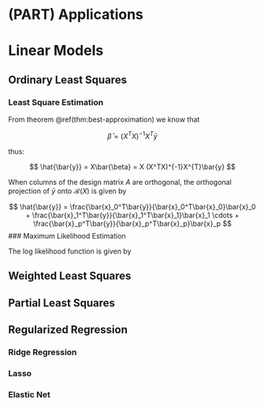 
# (PART) Applications {-}

# Linear Models

## Ordinary Least Squares

### Least Square Estimation 

From theorem \@ref(thm:best-approximation) we know that 

$$
\bar{\beta} = (X^TX)^{-1}X^T\bar{y}
$$

thus: 

$$
\hat{\bar{y}} = X\bar{\beta} = X (X^TX)^{-1}X^{T}\bar{y}
$$

When columns of the design matrix $A$ are orthogonal, the orthogonal projection of $\bar{y}$ onto $\mathcal{R}(X)$ is given by  

$$
\hat{\bar{y}} = \frac{\bar{x}_0^T\bar{y}}{\bar{x}_0^T\bar{x}_0}\bar{x}_0 + 
\frac{\bar{x}_1^T\bar{y}}{\bar{x}_1^T\bar{x}_1}\bar{x}_1
\cdots +
\frac{\bar{x}_p^T\bar{y}}{\bar{x}_p^T\bar{x}_p}\bar{x}_p
$$
### Maximum Likelihood Estimation

The log likelihood function is given by 





## Weighted Least Squares

## Partial Least Squares  




## Regularized Regression

### Ridge Regression

### Lasso
### Elastic Net